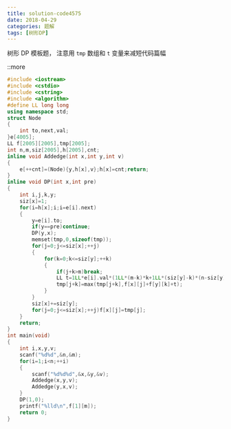```yaml
---
title: solution-code4575
date: 2018-04-29
categories: 题解
tags: [树形DP]
---
```


树形 DP 模板题，
注意用 `tmp` 数组和 `t` 变量来减短代码篇幅

::more


```cpp
#include <iostream>
#include <cstdio>
#include <cstring>
#include <algorithm>
#define LL long long
using namespace std;
struct Node
{
	int to,next,val;
}e[4005];
LL f[2005][2005],tmp[2005];
int n,m,siz[2005],h[2005],cnt;
inline void Addedge(int x,int y,int v)
{
	e[++cnt]=(Node){y,h[x],v};h[x]=cnt;return;
}
inline void DP(int x,int pre)
{
	int i,j,k,y;
	siz[x]=1;
	for(i=h[x];i;i=e[i].next)
	{
		y=e[i].to;
		if(y==pre)continue;
		DP(y,x);
		memset(tmp,0,sizeof(tmp));
		for(j=0;j<=siz[x];++j)
		{
			for(k=0;k<=siz[y];++k)
			{
				if(j+k>m)break;
				LL t=1LL*e[i].val*(1LL*(m-k)*k+1LL*(siz[y]-k)*(n-siz[y]-(m-k)));
				tmp[j+k]=max(tmp[j+k],f[x][j]+f[y][k]+t);
			}
		}
		siz[x]+=siz[y];
		for(j=0;j<=siz[x];++j)f[x][j]=tmp[j];
	}
	return;
}
int main(void)
{
	int i,x,y,v;
	scanf("%d%d",&n,&m);
	for(i=1;i<n;++i)
	{
		scanf("%d%d%d",&x,&y,&v);
		Addedge(x,y,v);
		Addedge(y,x,v);
	}
	DP(1,0);
	printf("%lld\n",f[1][m]);
	return 0;
}

```
